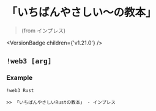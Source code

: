
# 「いちばんやさしい〜の教本」

> (from インプレス)

<VersionBadge children={'v1.21.0'} />

## `!web3 [arg]`

### Example

`!web3 Rust`

```
>> 「いちばんやさしいRustの教本」 - インプレス
```
